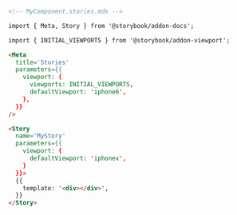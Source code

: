 ```md
<!-- MyComponent.stories.mdx -->

import { Meta, Story } from '@storybook/addon-docs';

import { INITIAL_VIEWPORTS } from '@storybook/addon-viewport';

<Meta
  title='Stories'
  parameters={{
    viewport: {
      viewports: INITIAL_VIEWPORTS,
      defaultViewport: 'iphone6',
    },
  }}
/>

<Story
  name='MyStory'
  parameters={{
    viewport: {
      defaultViewport: 'iphonex',
    }
  }}>
  {{
    template: '<div></div>',
  }}
</Story>
```